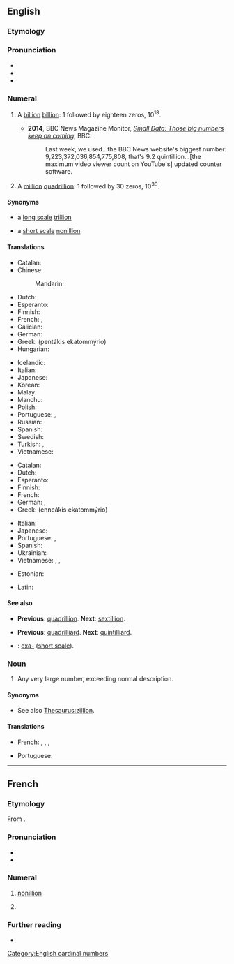 {{also|Quintillion}}
==English==

===Etymology===
{{confix|en|quint|gloss1=five|illion}}

===Pronunciation===
* {{IPA|en|/kwɪnˈtɪljən/}}
* {{audio|en|en-us-quintillion.ogg|Audio (US)}}
* {{rhymes|en|ɪljən|s=3}}

===Numeral===
{{head|en|numeral|plural|quintillions}}

# {{lb|en|US|modern British & Australian, [[w:Long and short scales|short scale]]}} A [[billion]] [[billion]]: 1 followed by eighteen zeros, 10<sup>18</sup>.
#* '''2014''', BBC News Magazine Monitor, ''[http://www.bbc.co.uk/news/blogs-magazine-monitor-30327594 Small Data: Those big numbers keep on coming]'', BBC:
#*: Last week, we used...the BBC News website's biggest number: 9,223,372,036,854,775,808, that's 9.2 quintillion...[the maximum video viewer count on YouTube's] updated counter software.
# {{lb|en|dated|British & Australian, [[w:Long and short scales|long scale]]}} A [[million]] [[quadrillion]]: 1 followed by 30 zeros, 10<sup>30</sup>.

====Synonyms====
* {{sense|10<sup>18</sup>}} a [[w:Long and short scales|long scale]] [[trillion]]
* {{sense|10<sup>30</sup>}} a [[w:Long and short scales|short scale]] [[nonillion]]

====Translations====
{{trans-top-also|a billion billion, 10<sup>18</sup>|trillion|id=10^18}}
* Catalan: {{t+|ca|trilió}}
* Chinese:
*: Mandarin: {{t|cmn|百亿亿}}
* Dutch: {{t+|nl|triljoen}}
* Esperanto: {{t|eo|triiliono}}
* Finnish: {{t+|fi|triljoona}}
* French: {{t+|fr|trillion|m}}, {{t+|fr|milliard de milliards|m}}
* Galician: {{t+|gl|trillón}}
* German: {{t+|de|Trillion|f}}
* Greek: {{t+|el|πεντάκις εκατομμύριο|n}} (pentákis ekatommýrio)
* Hungarian: {{t+|hu|trillió}}
{{trans-mid}}
* Icelandic: {{t|is|trilljón|f}}
* Italian: {{t+|it|trilione|m}}
* Japanese: {{t|ja|百京|tr=hyakkei}}
* Korean: {{t|ko|백경}}
* Malay: {{t|ms|kuintilion}}
* Manchu: {{t|mnc|ᡨᠠᠩᡤᡡ ᠵᡳᡵᡠᠨ}}
* Polish: {{t+|pl|trylion|m}}
* Portuguese: {{t+|pt|quintilhão|m}}, {{t|pt|quintilião|m}}
* Russian: {{t+|ru|квинтиллио́н|m}}
* Spanish: {{t+|es|trillón|m}}
* Swedish: {{t+|sv|triljon}}
* Turkish: {{t+|tr|kentilyon}}, {{t|tr|pekken}}
* Vietnamese: {{t+check|vi|tỷ|alt=tỷ tỷ}} <!-- was "[[tỷ]] tỷ" - assumed inflected form or vocalised spelling; please verify if linking is acceptable. see [[User:Kephir/gadgets/xte#Translation_fixing]] -->
{{trans-bottom}}

{{trans-top-also|a million quadrillion, 10<sup>30</sup>|nonillion|id=10^30}}
* Catalan: {{t+|ca|quintilió}}
* Dutch: {{t+|nl|quintiljoen}}
* Esperanto: {{t|eo|kviniliono}}
* Finnish: {{t+|fi|kvintiljoona}}
* French: {{t+|fr|quintillion|m}}
* German: {{t+|de|Quintillion|f}}, {{t|de|Quinquillion|f}}
* Greek: {{t|el|εννεάκις εκατομμύριο|n}} (enneákis ekatommýrio)
{{trans-mid}}
* Italian: {{t+|it|quintilione|m}}
* Japanese: {{t|ja|百穣|tr=hyaku-jō}}
* Portuguese: {{t+|pt|nonilhão|m}}, {{t|pt|nonilião|m}}
* Spanish: {{t+|es|quintillón|m}}
* Ukrainian: {{t+|uk|квінтильйон|sc=Cyrl}}
* Vietnamese: {{qualifier|lit. "ten to the thirtieth power"}} {{t-check|vi|[[mười]] [[luỹ thừa]] [[ba mươi]]}} <!-- was "[[mười]] [[luỹ thừa]] [[ba mươi]]" - assumed sum-of-parts; if an idiom, remove the wikilinks to the individual words. see [[User:Kephir/gadgets/xte#Translation_fixing]] -->, {{t-check|vi|[[ngàn]] [[tỷ]] tỷ tỷ}} <!-- was "[[ngàn]] [[tỷ]] tỷ tỷ" - assumed sum-of-parts; if an idiom, remove the wikilinks to the individual words. see [[User:Kephir/gadgets/xte#Translation_fixing]] -->, {{t+check|vi|nghìn|alt=nghìn tỷ tỷ tỷ}} <!-- was "[[nghìn]] tỷ tỷ tỷ" - assumed inflected form or vocalised spelling; please verify if linking is acceptable. see [[User:Kephir/gadgets/xte#Translation_fixing]] -->
{{trans-bottom}}

{{checktrans-top}}
* Estonian: {{t-check|et|kvintiljon}}
{{trans-mid}}
* Latin: {{t-check|la|quintillio}}
{{trans-bottom}}

====See also====
* {{sense|10<sup>18</sup>}} '''Previous''': [[quadrillion]]. '''Next''': [[sextillion]].
* {{sense|10<sup>30</sup>}} '''Previous''': [[quadrilliard]]. '''Next''': [[quintilliard]].
* {{lb|en|ISO prefix}}: [[exa-]] ([[w:Long and short scales|short scale]]).

===Noun===
{{en-noun}}

# {{lb|en|figuratively|slang|hyperbole}} Any very large number, exceeding normal description.

====Synonyms====
* See also [[Thesaurus:zillion]].

====Translations====
{{trans-top|any very large number}}
* French: {{t+|fr|milliard|m}}, {{t+|fr|milliards|m-p}}, {{t+|fr|million|m}}, {{t+|fr|millions|m-p}}
{{trans-mid}}
* Portuguese: {{t+|pt|zilhão|m}}
{{trans-bottom}}

[[Category:English cardinal numbers]]

----

==French==
{{number box|fr}}

===Etymology===
From {{af|fr|quint-|t1=five|-illion}}.

===Pronunciation===
* {{fr-IPA|quintilion|cuintilion}}
* {{audio|fr|LL-Q150 (fra)-Lepticed7-quintillion.wav|Audio}}

===Numeral===
{{fr-card-noun|m}}

# [[nonillion]] {{gl|10<sup>30</sup>}}
# {{lb|fr|dated}} {{l|en|quintillion}} {{gl|10<sup>18</sup>}}

===Further reading===
* {{R:TLFi}}